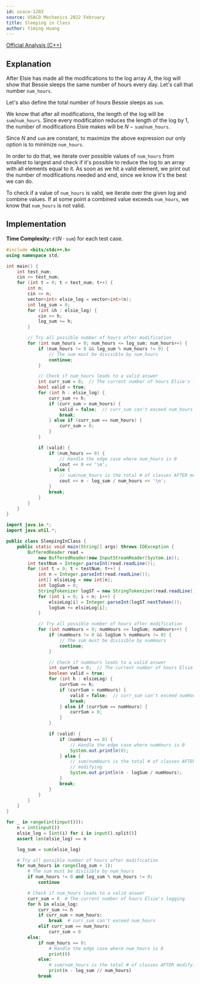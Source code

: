 ```yaml
---
id: usaco-1203
source: USACO Mechanics 2022 February
title: Sleeping in Class
author: Yiming Huang
---
```


[Official Analysis (C++)](http://usaco.org/current/data/sol_prob1_mechanics_feb22.html)

## Explanation

After Elsie has made all the modifications to the log array $A$, the log will
show that Bessie sleeps the same number of hours every day. Let's call that
number $\texttt{num\_hours}$.

Let's also define the total number of hours Bessie sleeps as $\texttt{sum}$.

We know that after all modifications, the length of the log will be
$\texttt{sum}/\texttt{num\_hours}$. Since every modification reduces the length
of the log by 1, the number of modifications Elsie makes will be
$N-\texttt{sum}/\texttt{num\_hours}$.

Since $N$ and $\texttt{sum}$ are constant, to maximize the above expression
our only option is to minimize $\texttt{num\_hours}$.

In order to do that, we iterate over possible values of $\texttt{num\_hours}$
from smallest to largest and check if it's possible to reduce the log to an
array with all elements equal to it.
As soon as we hit a valid element, we print out the number of modifications needed
and end, since we know it's the best we can do.

To check if a value of $\texttt{num\_hours}$ is valid, we iterate over the given
log and combine values.
If at some point a combined value exceeds $\texttt{num\_hours}$,
we know that $\texttt{num\_hours}$ is not valid.

## Implementation

**Time Complexity:** $\mathcal{O}(N \cdot \texttt{sum})$ for each test case.

<LanguageSection>
<CPPSection>

```cpp
#include <bits/stdc++.h>
using namespace std;

int main() {
	int test_num;
	cin >> test_num;
	for (int t = 0; t < test_num; t++) {
		int n;
		cin >> n;
		vector<int> elsie_log = vector<int>(n);
		int log_sum = 0;
		for (int &h : elsie_log) {
			cin >> h;
			log_sum += h;
		}

		// Try all possible number of hours after modification
		for (int num_hours = 0; num_hours <= log_sum; num_hours++) {
			if (num_hours != 0 && log_sum % num_hours != 0) {
				// The sum must be divisible by num_hours
				continue;
			}

			// Check if num_hours leads to a valid answer
			int curr_sum = 0;  // The current number of hours Elsie's logging
			bool valid = true;
			for (int h : elsie_log) {
				curr_sum += h;
				if (curr_sum > num_hours) {
					valid = false;  // curr_sum can't exceed num_hours
					break;
				} else if (curr_sum == num_hours) {
					curr_sum = 0;
				}
			}

			if (valid) {
				if (num_hours == 0) {
					// Handle the edge case where num_hours is 0
					cout << 0 << '\n';
				} else {
					// sum/num_hours is the total # of classes AFTER modifying
					cout << n - log_sum / num_hours << '\n';
				}
				break;
			}
		}
	}
}
```

</CPPSection>
<JavaSection>

```java
import java.io.*;
import java.util.*;

public class SleepingInClass {
	public static void main(String[] args) throws IOException {
		BufferedReader read =
		    new BufferedReader(new InputStreamReader(System.in));
		int testNum = Integer.parseInt(read.readLine());
		for (int t = 0; t < testNum; t++) {
			int n = Integer.parseInt(read.readLine());
			int[] elsieLog = new int[n];
			int logSum = 0;
			StringTokenizer logST = new StringTokenizer(read.readLine());
			for (int i = 0; i < n; i++) {
				elsieLog[i] = Integer.parseInt(logST.nextToken());
				logSum += elsieLog[i];
			}

			// Try all possible number of hours after modification
			for (int numHours = 0; numHours <= logSum; numHours++) {
				if (numHours != 0 && logSum % numHours != 0) {
					// The sum must be divisible by numHours
					continue;
				}

				// Check if numHours leads to a valid answer
				int currSum = 0;  // The current number of hours Elsie's logging
				boolean valid = true;
				for (int h : elsieLog) {
					currSum += h;
					if (currSum > numHours) {
						valid = false;  // curr_sum can't exceed numHours
						break;
					} else if (currSum == numHours) {
						currSum = 0;
					}
				}

				if (valid) {
					if (numHours == 0) {
						// Handle the edge case where numHours is 0
						System.out.println(0);
					} else {
						// sum/numHours is the total # of classes AFTER
						// modifying
						System.out.println(n - logSum / numHours);
					}
					break;
				}
			}
		}
	}
}
```

</JavaSection>
<PySection>

```py
for _ in range(int(input())):
	n = int(input())
	elsie_log = [int(i) for i in input().split()]
	assert len(elsie_log) == n

	log_sum = sum(elsie_log)

	# Try all possible number of hours after modification
	for num_hours in range(log_sum + 1):
		# The sum must be divisible by num_hours
		if num_hours != 0 and log_sum % num_hours != 0:
			continue

		# Check if num_hours leads to a valid answer
		curr_sum = 0  # The current number of hours Elsie's logging
		for h in elsie_log:
			curr_sum += h
			if curr_sum > num_hours:
				break  # curr_sum can't exceed num_hours
			elif curr_sum == num_hours:
				curr_sum = 0
		else:
			if num_hours == 0:
				# Handle the edge case where num_hours is 0
				print(0)
			else:
				# sum/num_hours is the total # of classes AFTER modifying
				print(n - log_sum // num_hours)
			break
```

</PySection>
</LanguageSection>
